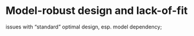 # Model-robust design and lack-of-fit {#sec-model-robust}

issues with "standard" optimal design, esp. model dependency;

